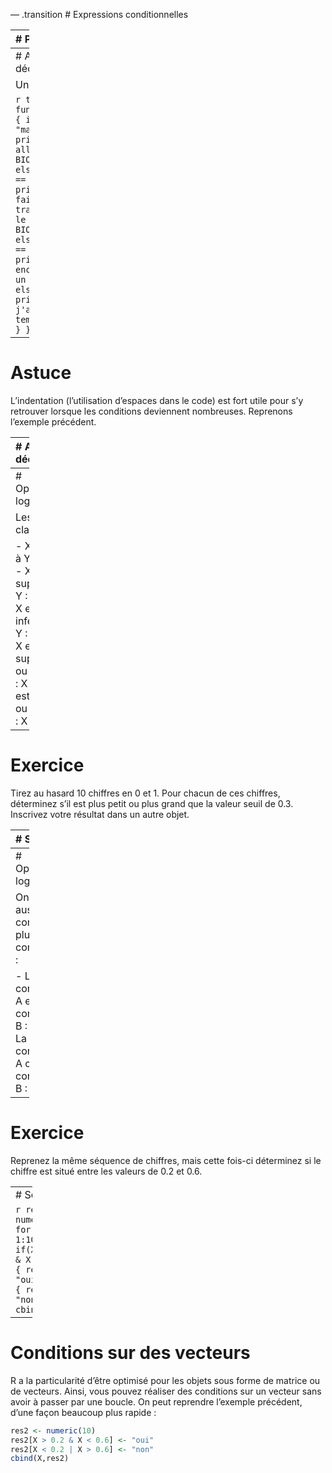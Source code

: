 --- .transition
# Expressions conditionnelles

---
# Principe

Très souvent en programmation on a à prendre des décisions du type **si la condition X est remplie, alors faire Y, sinon faire Z**. Nous avons déjà vu certains exemples depuis le début du cours. 

La structure de base d'une expression conditionelle est la suivante:

```r
if(condition) {
    instruction(1)
    }
else {
    instruction(2)
}
```

---
# Arbre décisionnel

Un exemple, 

```r
test = function(jour) {
    if(jour == "mardi") {
        print("Je dois aller au cours BIO109")
    }
    else {
        if(jour == "lundi") {
        print("Ai-je fais mon travail pour le cours BIO109 ?")
        }
        else { 
            if(jour == "samedi") {
                print("Je peux encore dormir un peu")
            }
            else {
                print("Bof, j'ai encore du temps !")
            } 
        }
    }  
}
```

---
# Astuce

L'indentation (l'utilisation d'espaces dans le code) est fort utile pour s'y retrouver lorsque les conditions deviennent nombreuses. Reprenons l'exemple précédent. 

---
# Arbre décisionnel

```r
alea = runif() eval = FALSE}
test = function(jour) {
if(jour == "mardi") {
print("Je dois aller au cours BIO109")
}
else {
if(jour == "lundi") {
print("Ai-je fais mon travail pour le cours BIO109 ?")
}
else { 
if(jour == "samedi") {
print("Je peux encore dormir un peu")
}
else {
print("Bof, j'ai encore du temps !")
} 
}
}  
} 
```

---
# Opérateurs logiques

Les classiques : 

- X est égal à Y : X == Y
- X est supérieur à Y : X > Y
- X est inférieur à Y : X < Y
- X est supérieur ou égal à Y : X >= Y
- X est inférieur ou égal à Y : X <= Y

--- 
# Exercice

Tirez au hasard 10 chiffres en 0 et 1. Pour chacun de ces chiffres, déterminez s'il est plus petit ou plus grand que la valeur seuil de 0.3. Inscrivez votre résultat dans un autre objet. 

--- 
# Solution

```r
X <- runif(n = 10)
res <- numeric(10)
for(i in 1:10) {
    if(X[i] < 0.3) {
        res[i] <- "plus petit"
    }
    else {
        res[i] <- "plus grand"
    } 
}
cbind(X,res)
```

---
# Opérateurs logiques

On peut aussi combiner plusieurs conditions : 

- La condition A et la condition B : A & B
- La condition A ou la condition B : A|B

---
# Exercice

Reprenez la même séquence de chiffres, mais cette fois-ci déterminez si le chiffre est situé entre les valeurs de 0.2 et 0.6. 

--- 
# Solution

```r
res2 <- numeric(10)
for(i in 1:10) {
    if(X[i > 0.2 & X[i] < 0.6) {
        res2[i] <- "oui"
    }
    else {
        res2[i] <- "non"
    } 
}
cbind(X,res2)
```

---
# Conditions sur des vecteurs

R a la particularité d'être optimisé pour les objets sous forme de matrice ou de vecteurs. Ainsi, vous pouvez réaliser des conditions sur un vecteur sans avoir à passer par une boucle. On peut reprendre l'exemple précédent, d'une façon beaucoup plus rapide :

```r
res2 <- numeric(10)
res2[X > 0.2 & X < 0.6] <- "oui"
res2[X < 0.2 | X > 0.6] <- "non"
cbind(X,res2)
```



